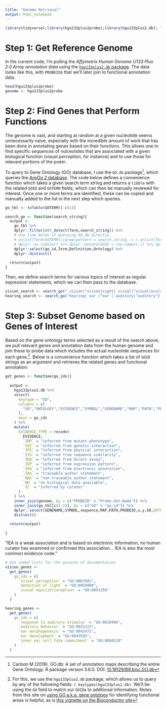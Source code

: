 ```yaml
---
title: "Genome Retrieval"
output: html_notebook
---
```


```r
library(tidyverse);library(hgu133plus2probe);library(hgu133plus2.db); library(GO.db)
```

# Step 1: Get Reference Genome

In the current code, I'm pulling the *Affymetrix Human Genome U133 Plus 2.0 Array annotation data* using the [`hgu133plus2.db` package](http://bioconductor.org/packages/release/data/annotation/html/hgu133plus2.db.html). The data looks like this, with `PROBEID`s that we'll later join to functional annotation data.

```r
head(hgu133plus2probe)
genome <- hgu133plus2probe 
```

# Step 2: Find Genes that Perform Functions

The genome is vast, and starting at random at a given nucleotide seems unnecessarily naive, especially with the incredible amount of work that has been done in annotating genes based on their functions.  This allows one to find specific sequences of nulceotides that are associated with a given biological function (*visual perception*, for instance) and to use those for relevant portions of the poem.

To query to Gene Ontology (GO) database, I use the `GO.db` package^[Carlson M (2018). GO.db: A set of annotation maps describing the entire Gene Ontology. R package version 3.6.0. DOI: [10.18129/B9.bioc.GO.db](10.18129/B9.bioc.GO.db)], which queries the [*AmiGo 2* database](http://amigo.geneontology.org/grebe).  The code below defines a convenience function which takes a given search term string and returns a `tibble` with the related `GOID` and `GOTERM` fields, which can then be manually reviewed for interest. Once one or more terms are identified, these can be copied and manually added to the list in the next step which queries.

```r

go_tbl <- toTable(GOTERM)[-c(1)]

search_go <- function(search_string){
  output <-
    go_tbl %>%
    dplyr::filter(str_detect(Term,search_string)) %>%
    # Use line below if querying GO.db directly
    # unlist(Term(GOTERM))[grep(pattern = search_string, x = unlist(Term(GOTERM)))] %>%
    # dplyr::as_tibble() %>% dplyr::mutate(GOID = row.names(.)) %>% dplyr::select(GOID, GOTERM = value)
    dplyr::select(go_id,Term,Definition,Ontology) %>%
    dplyr::distinct()
    
  return(output)
}

```

Then, we define search terms for various topics of interest as regular expression statements, which we can then pass to the database.

```r
vision_search <- search_go(" vision|^vision|sight| visual|^visual|ocular")
hearing_search <- search_go("hearing| ear |^ear | auditory|^auditory")

```

# Step 3: Subset Genome based on Genes of Interest

Based on the gene ontology terms selected as a result of the search above, we pull relevant genes and annotation data from the human genome and join these to probe data which includes the actual nucleotide sequences for each gene.^[For this, we use the `hgu133plus2.db` package, which allows us to query by any of the following fields: `r keytypes(hgu133plus2.db)`.  We'll be using the `GO` field to match our `GOID`s to additional information.  Notes from this site on [using GO a.k.a. gene ontology](http://genomicsclass.github.io/book/pages/bioc1_annoOverview.html) for identifying functional areas is helpful, as is [this vignette on the Bioconductor site](https://www.bioconductor.org/help/course-materials/2015/UseBioconductorFeb2015/A01.5_Annotation.html)].  Below is a convenience function which takes a list of `GOID` strings as an argument and retrieves the related genes and functional annotation:

```r
get_genes <- function(go_ids){
  
  output <-
    hgu133plus2.db %>%
    select(
      keytype = "GO", 
      columns = c(
        "GO","ONTOLOGY","EVIDENCE","SYMBOL","GENENAME","MAP","PATH","PROBEID"
      ), 
      keys = go_ids
    ) %>%
    mutate(
      EVIDENCE_TYPE = recode(
        EVIDENCE,
        `IMP` = "inferred from mutant phenotype",
        `IGI` = "inferred from genetic interaction",
        `IPI` = "inferred from physical interaction",
        `ISS` = "inferred from sequence similarity",
        `IDA` = "inferred from direct assay",
        `IEP` = "inferred from expression pattern",
        `IEA` = "inferred from electronic annotation",
        `TAS` = "traceable author statement",
        `NAS` = "non-traceable author statement",
        `ND` = "no biological data available",
        `IC` = "inferred by curator"
      )
    ) %>%
    inner_join(genome, by = c("PROBEID" = "Probe.Set.Name")) %>%
    inner_join(go_tbl[c(1:2)], by = c("GO" = "go_id")) %>%
    dplyr::select(GENENAME,SYMBOL,sequence,MAP,PATH,PROBEID,x,y,GO,GOTERM = Term,ONTOLOGY,EVIDENCE,EVIDENCE_TYPE) %>%
    distinct() 
  
  return(output)
  
}
```

"IEA is a weak association and is based on electronic information, no human curator has examined or confirmed this association... IEA is also the most common evidence code."


```r
# Use named lists for the purpose of documentation
vision_genes <- 
  get_genes(
    go_ids = c(
      `visual perception` = "GO:0007601", 
      `detection of light` = "GO:0050908",
      `visual equilibrioception` = "GO:0051356"
    )
  )

hearing_genes <-
  get_genes(
    go_ids = c(
      `response to auditory stimulus` = "GO:0010996",
      `auditory behavior` = "GO:0031223",
      `ear morphogenesis` = "GO:0042471",
      `ear development` = "GO:0043583",
      `inner ear cell fate commitment` = "GO:0060120"
    )
  )

```


